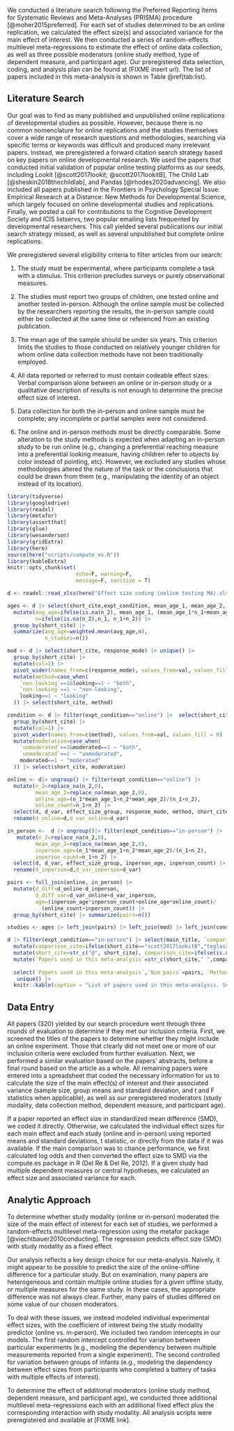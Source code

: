 We conducted a literature search following the Preferred Reporting Items for Systematic Reviews and Meta-Analyses (PRISMA) procedure [@moher2015preferred]. For each set of studies determined to be an online replication, we calculated the effect size(s) and associated variance for the main effect of interest. We then conducted a series of random-effects multilevel meta-regressions to estimate the effect of online data collection, as well as three possible moderators (online study method, type of dependent measure, and participant age). Our preregistered data selection, coding, and analysis plan can be found at (FIXME insert url). The list of papers included in this meta-analysis is shown in Table \@ref(tab:list).

## Literature Search 

Our goal was to find as many published and unpublished online replications of developmental studies as possible. However, because there is no common nomenclature for online replications and the studies themselves cover a wide range of research questions and methodologies, searching via specific terms or keywords was difficult and produced many irrelevant papers. Instead, we preregistered a forward citation search strategy based on key papers on online developmental research. We used the papers that conducted initial validation of popular online testing platforms as our seeds, including Lookit [@scott2017lookit; @scott2017lookitB], The Child Lab [@sheskin2018thechildlab], and Pandas [@rhodes2020advancing]. We also included all papers published in the Frontiers in Psychology Special Issue: Empirical Research at a Distance: New Methods for Developmental Science, which largely focused on online developmental studies and replications. Finally, we posted a call for contributions to the Cognitive Development Society and ICIS listservs, two popular emailing lists frequented by developmental researchers. This call yielded several publications our initial search strategy missed, as well as several unpublished but complete online replications.

We preregistered several eligibility criteria to filter articles from our search: 

1. The study must be experimental, where participants complete a task with a stimulus. This criterion precludes surveys or purely observational measures. 

2. The studies must report two groups of children, one tested online and another tested in-person. Although the online sample must be collected by the researchers reporting the results, the in-person sample could either be collected at the same time or referenced from an existing publication. 

3. The mean age of the sample should be under six years. This criterion limits the studies to those conducted on relatively younger children for whom online data collection methods have not been traditionally employed. 

4. All data reported or referred to must contain codeable effect sizes. Verbal comparison alone between an online or in-person study or a qualitative description of results is not enough to determine the precise effect size of interest. 

5. Data collection for both the in-person and online sample must be complete; any incomplete or partial samples were not considered.

6. The online and in-person methods must be directly comparable. Some alteration to the study methods is expected when adapting an in-person study to be run online (e.g., changing a preferential reaching measure into a preferential looking measure, having children refer to objects by color instead of pointing, etc). However, we excluded any studies whose methodologies altered the nature of the task or the conclusions that could be drawn from them (e.g., manipulating the identity of an object instead of its location). 

```r
library(tidyverse)
library(googledrive)
library(readxl)
library(metafor)
library(assertthat)
library(glue)
library(wesanderson)
library(gridExtra)
library(here)
source(here("scripts/compute_es.R"))
library(kableExtra)
knitr::opts_chunk$set(
                      echo=F, warning=F, 
                      message=F, sanitize = T)

d <- readxl::read_xlsx(here("Effect size coding (online testing MA).xlsx"))

ages <- d |> select(short_cite,expt_condition, mean_age_1, mean_age_2, n_1, n_2, response_mode, method) |> 
  mutate(avg_age=ifelse(is.na(n_2), mean_age_1, (mean_age_1*n_1+mean_age_2*n_2)/(n_1+n_2)),
         n=ifelse(is.na(n_2),n_1, n_1+n_2)) |> 
  group_by(short_cite) |> 
  summarize(avg_age=weighted.mean(avg_age,n),
            n_studies=n())

mod <- d |> select(short_cite, response_mode) |> unique() |> 
  group_by(short_cite) |> 
  mutate(val=1) |> 
  pivot_wider(names_from=c(response_mode), values_from=val, values_fill = 0) |> 
  mutate(method=case_when(
    `non-looking`==1&looking==1 ~ "both",
    `non-looking`==1 ~ "non-looking",
    looking==1 ~ "looking"
  )) |> select(short_cite, method)

condition <- d |> filter(expt_condition=="online") |>  select(short_cite, method) |> unique() |> 
  group_by(short_cite) |> 
  mutate(val=1) |> 
  pivot_wider(names_from=c(method), values_from=val, values_fill = 0) |> 
  mutate(moderation=case_when(
    `unmoderated`==1&moderated==1 ~ "both",
    `unmoderated`==1 ~ "unmoderated",
    moderated==1 ~ "moderated"
  )) |> select(short_cite, moderation)

online <- d|> ungroup() |> filter(expt_condition=="online") |>
  mutate(n_2=replace_na(n_2,0), 
         mean_age_2=replace_na(mean_age_2,0),
         online_age=(n_1*mean_age_1+n_2*mean_age_2)/(n_1+n_2),
         online_count=n_1+n_2) |> 
  select(d, d_var, effect_size_group, response_mode, method, short_cite, online_age,online_count) |> 
  rename(d_online=d,d_var_online=d_var)

in_person <-  d |> ungroup()|> filter(expt_condition=="in-person") |> 
   mutate(n_2=replace_na(n_2,0), 
         mean_age_2=replace_na(mean_age_2,0),
         inperson_age=(n_1*mean_age_1+n_2*mean_age_2)/(n_1+n_2),
         inperson_count=n_1+n_2) |> 
  select(d, d_var, effect_size_group, inperson_age, inperson_count) |> 
  rename(d_inperson=d,d_var_inperson=d_var)

pairs <- full_join(online, in_person) |> 
  mutate(d_diff=d_online-d_inperson,
         d_diff_var=d_var_online+d_var_inperson,
         age=(inperson_age*inperson_count+online_age*online_count)/
           (online_count+inperson_count)) |> 
  group_by(short_cite) |> summarize(pairs=n())

studies <- ages |> left_join(pairs) |> left_join(mod) |> left_join(condition) |> select(-n_studies) |> mutate(avg_age=round(avg_age)) |> ungroup()
```

```r
d |> filter(expt_condition=="in-person") |> select(main_title, `comparison-title`, short_cite, comparison_cite) |> unique() |> left_join(studies) |> 
  mutate(comparison_cite=ifelse(short_cite=="scott2017lookitB","teglas2007intuitions and @pasquini2007preschoolers", comparison_cite)) |> #this is bad practice, but we really do need to fix just this one row!
  mutate(short_cite=str_c("@", short_cite), comparison_cite=ifelse(is.na(comparison_cite),"",str_c("and @",comparison_cite))) |> 
  mutate(`Papers used in this meta-analysis`=str_c(short_cite," ",comparison_cite)) |> 
  
  select(`Papers used in this meta-analysis`,`Num pairs`=pairs, `Method`=method, `Moderated?`=moderation, `Average age (mos)`=avg_age) |> 
   unique() |> 
  knitr::kable(caption = "List of papers used in this meta-analysis. Some papers contained both online and in-person results, others contained online replications compared to previous in-person studies.", booktabs=T, format="markdown", linesep="")
```
## Data Entry 

All papers (320) yielded by our search procedure went through three rounds of evaluation to determine if they met our inclusion criteria. First, we screened the titles of the papers to determine whether they might include an online experiment. Those that clearly did not meet one or more of our inclusion criteria were excluded from further evaluation. Next, we performed a similar evaluation based on the papers’ abstracts, before a final round based on the article as a whole. All remaining papers were entered into a spreadsheet that coded the necessary information for us to calculate the size of the main effect(s) of interest and their associated variance (sample size, group means and standard deviation, and t and F statistics when applicable), as well as our preregistered moderators (study modality, data collection method, dependent measure, and participant age). 

If a paper reported an effect size in standardized mean difference (SMD), we coded it directly. Otherwise, we calculated the individual effect sizes for each main effect and each study (online and in-person) using reported means and standard deviations, t statistic, or directly from the data if it was available. If the main comparison was to chance performance, we first calculated log odds and then converted the effect size to SMD via the compute.es package in R (Del Re & Del Re, 2012). If a given study had multiple dependent measures or central hypotheses, we calculated an effect size and associated variance for each.

## Analytic Approach 

To determine whether study modality (online or in-person) moderated the size of the main effect of interest for each set of studies, we performed a random-effects multilevel meta-regression using the metafor package [@viechtbauer2010conducting]. The regression predicts effect size (SMD) with study modality as a fixed effect. 

Our analysis reflects a key design choice for our meta-analysis. Naively, it might appear to be possible to predict the size of the online-offline difference for a particular study. But on examination, many papers are heterogeneous and contain multiple online studies for a given offline study, or multiple measures for the same study. In these cases, the appropriate difference was not always clear. Further, many pairs of studies differed on some value of our chosen moderators. 

To deal with these issues, we instead modeled individual experimental effect sizes, with the coefficient of interest being the study modality predictor (online vs. in-person). We included two random intercepts in our models. The first random intercept controlled for variation between  particular experiments (e.g., modeling the dependency between multiple measurements reported from a single experiment). The second controlled for variation between groups of infants (e.g., modeling the dependency between effect sizes from participants who completed a battery of tasks with multiple effects of interest). 

To determine the effect of additional moderators (online study method, dependent measure, and participant age), we conducted three additional multilevel meta-regressions each with an additional fixed effect plus the corresponding interaction with study modality. All analysis scripts were preregistered and available at [FIXME link].




